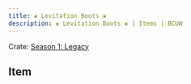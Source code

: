 ---
title: ❀ Levitation Boots ❀
description: ❀ Levitation Boots ❀ | Items | BCUW
---

Crate: [Season 1: Legacy](/crates/season/s1/)

## Item
<Cdn path="2D/Legacy" name="❀ Levitation Boots ❀" ext="png" />